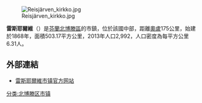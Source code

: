 [[File:Reisjärven_kirkko.jpg|thumb]]

'''雷斯耶爾維'''（{{lang-fi|Reisjärvi}}）是[[芬蘭|芬蘭]][[北博滕區|北博滕區]]的市鎮，位於該國中部，距離[[奧盧|奧盧]]175公里，始建於1868年，面積503.17平方公里，2013年人口2,992，人口密度為每平方公里6.31人。

==外部連結==
{{commonscat|Reisjärvi}}
* [https://web.archive.org/web/20090114074323/http://www.reisjarvi.fi/ 雷斯耶爾維市镇官方网站] {{fi}}

{{Finland-geo-stub}}
[[分类:北博滕区市镇|分类:北博滕区市镇]]